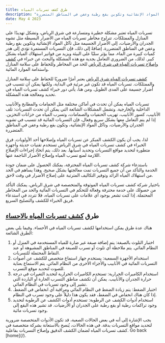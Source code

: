 ```yaml
---
title: طرق كشف تسربات المياه
description: "تتراوح مخاطر تسربات المياه من الأضرار البسيطة مثل تشوه الجدران والأرضيات، إلى الأضرار الجسيمة مثل تآكل المواد الإنشائية وتكوين بقع رطبة وعفن في المناطق المتضررة"
date: May 4 2023
---
```


تسربات المياه تعتبر مشكلة خطيرة ومتسارعة في شرق الرياض، وتشكل تهديدًا على المنازل والممتلكات. تتراوح مخاطر تسربات المياه من الأضرار البسيطة مثل تشوه الجدران والأرضيات، إلى الأضرار الجسيمة مثل تآكل المواد الإنشائية وتكوين بقع رطبة وعفن في المناطق المتضررة. إضافةً إلى ذلك، فإن التسربات المستمرة تؤدي إلى هدر كميات كبيرة من الماء، مما يؤثر سلبًا على البيئة ويزيد من فواتير استهلاك المياه بشكل كبير. لذلك، من الضروري التعامل بجدية مع هذه المشكلة والبحث عن خبراء في <a href="https://foamisolation.com/%D9%83%D8%B4%D9%81-%D8%AA%D8%B3%D8%B1%D8%A8%D8%A7%D8%AA-%D8%A7%D9%84%D9%85%D9%8A%D8%A7%D9%87-%D8%B4%D8%B1%D9%82-%D8%A7%D9%84%D8%B1%D9%8A%D8%A7%D8%B6/">كشف وإصلاح تسربات المياه في شرق الرياض</a> للحد من المخاطر وللحفاظ على سلامة المنازل واستدامة الموارد المائية.
<div class="flex flex-grow flex-col gap-3">
<div class="flex flex-col items-start gap-4 whitespace-pre-wrap break-words">
<div class="markdown prose w-full break-words dark:prose-invert light">

<a href="https://foamisolation.com/%D9%83%D8%B4%D9%81-%D8%AA%D8%B3%D8%B1%D8%A8%D8%A7%D8%AA-%D8%A7%D9%84%D9%85%D9%8A%D8%A7%D9%87-%D8%B4%D8%B1%D9%82-%D8%A7%D9%84%D8%B1%D9%8A%D8%A7%D8%B6/">كشف تسربات المياه شرق الرياض</a> يعتبر أمرًا ضروريًا للحفاظ على سلامة المنازل والممتلكات. تسربات المياه قد تكون غير مرئية في البداية، ولكنها يمكن أن تتسبب في أضرار جسيمة على المدى الطويل. ومن هنا، يأتي دور خبراء كشف تسربات المياه في تحديد ومعالجة هذه المشكلة.

تسربات المياه يمكن أن تحدث في أماكن مختلفة مثل الحمامات والمطابخ والأنابيب الداخلية والخارجية. وتشمل المشكلات الشائعة التي يمكن أن تحدث التسربات: تلف الأنابيب، كسور الأنابيب، تهريب الحنفيات والصمامات، وتسرب المياه من خزانات التخزين. إذا لم يتم التعامل معها بشكل سريع وفعال، فإن التسربات المائية قد تتسبب في تشويه الجدران والأرضيات، وتآكل المواد الإنشائية، وتكون بقع رطبة وعفن في المناطق المتضررة.

لذا، يجب أن يكون الكشف المبكر عن تسربات المياه وإصلاحها أحد الأولويات. فرق الخبراء في كشف تسربات المياه في شرق الرياض تستخدم تقنيات حديثة وأجهزة متطورة لتحديد مواقع التسربات وتحديد أسبابها. بعد ذلك، يتم اتخاذ إجراءات الإصلاح اللازمة لمنع تسرب المياه وإصلاح الأضرار الناجمة عنها.

باستدعاء شركة كشف تسربات المياه المحترفة، يمكنك الحصول على ضمان جودة الخدمة والتأكد من أن جميع التسربات تمت معالجتها بشكل صحيح. وهذا يساهم في الحد من استهلاك المياه الزائد وتوفير التكاليف المترتبة على إصلاح الأضرار في وقت لاحق.

باختيار شركة كشف تسربات المياه الموثوقة والمتخصصة في شرق الرياض، يمكنك التأكد من حصولك على خدمة محترفة وفعالة للتحكم في التسربات المائية والحد من المخاطر المحتملة. إذا كنت تشعر بوجود أي علامات على تسربات المياه، فلا تتردد في استدعاء فريق الخبراء للكشف والتصليح السريع.
<div class="flex flex-grow flex-col gap-3">
<div class="min-h-[20px] flex flex-col items-start gap-4 whitespace-pre-wrap break-words">
<h2>طرق <a href="https://foamisolation.com/%D8%B4%D8%B1%D9%83%D8%A9-%D9%83%D8%B4%D9%81-%D8%AA%D8%B3%D8%B1%D8%A8%D8%A7%D8%AA-%D8%A7%D9%84%D9%85%D9%8A%D8%A7%D9%87-%D8%A8%D8%A7%D9%84%D8%A7%D8%AD%D8%B3%D8%A7%D8%A1/">كشف تسربات المياه بالاحساء</a></h2>
<div class="flex flex-grow flex-col gap-3">
<div class="flex flex-col items-start gap-4 whitespace-pre-wrap break-words">
<div class="markdown prose w-full break-words dark:prose-invert light">

هناك عدة طرق يمكن استخدامها لكشف تسربات المياه في الأحساء. وفيما يلي بعض الطرق الشائعة:
<ol>
 	<li>اختبار التلوث بالصبغة: يتم إضافة صبغة غير ضارة للمياه المستخدمة في المنزل أو النظام المائي. يتم ملاحظة أي تلوث أو تسرب للصبغة في المناطق المشبوهة أو عند النقاط المحتملة للتسربات.</li>
 	<li>استخدام الأجهزة السمعية: يستخدم جهاز استماع متخصص للكشف عن أصوات التسربات المائية في الأنابيب والأجزاء الأخرى من النظام المائي. يتم الاستماع بعناية للصوت لتحديد موقع التسرب.</li>
 	<li>استخدام الكاميرات الحرارية: تستخدم الكاميرات الحرارية لتحديد التغيرات في درجة حرارة الجدران والأنابيب. يمكن أن تكشف مناطق التسرب الحارة أو الباردة التي تشير إلى وجود تسربات في النظام المائي.</li>
 	<li>اختبار الضغط: يتم زيادة الضغط في النظام المائي ومراقبة أي انخفاض في الضغط. إذا كان هناك انخفاض في الضغط، فقد يكون هذا دليلاً على وجود تسرب في النظام.</li>
 	<li>استخدام أدوات الكشف عن الرطوبة: تستخدم أدوات الكشف عن الرطوبة لتحديد وجود تراكمات رطبة أو بقع رطبة على الجدران أو الأرضيات. قد تشير هذه البقع إلى وجود تسربات مائية.</li>
</ol>
يجب الإشارة إلى أنه في بعض الحالات الصعبة، قد تكون الأدوات المتخصصة ضرورية لتحديد مواقع التسربات بدقة. في هذه الحالات، يُنصح بالاستعانة بشركة متخصصة في كشف تسربات المياه لضمان الكشف الدقيق وإصلاح التسربات بفاعلية.
Go back [home](/).

